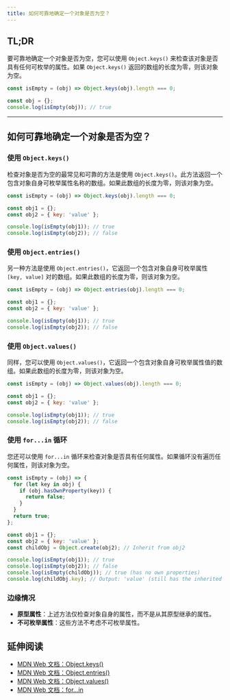 ```yaml
---
title: 如何可靠地确定一个对象是否为空？
---
```


## TL;DR

要可靠地确定一个对象是否为空，您可以使用 `Object.keys()` 来检查该对象是否具有任何可枚举的属性。如果 `Object.keys()` 返回的数组的长度为零，则该对象为空。

```js live
const isEmpty = (obj) => Object.keys(obj).length === 0;

const obj = {};
console.log(isEmpty(obj)); // true
```

***

## 如何可靠地确定一个对象是否为空？

### 使用 `Object.keys()`

检查对象是否为空的最常见和可靠的方法是使用 `Object.keys()`。此方法返回一个包含对象自身可枚举属性名称的数组。如果此数组的长度为零，则该对象为空。

```js live
const isEmpty = (obj) => Object.keys(obj).length === 0;

const obj1 = {};
const obj2 = { key: 'value' };

console.log(isEmpty(obj1)); // true
console.log(isEmpty(obj2)); // false
```

### 使用 `Object.entries()`

另一种方法是使用 `Object.entries()`，它返回一个包含对象自身可枚举属性 `[key, value]` 对的数组。如果此数组的长度为零，则该对象为空。

```js live
const isEmpty = (obj) => Object.entries(obj).length === 0;

const obj1 = {};
const obj2 = { key: 'value' };

console.log(isEmpty(obj1)); // true
console.log(isEmpty(obj2)); // false
```

### 使用 `Object.values()`

同样，您可以使用 `Object.values()`，它返回一个包含对象自身可枚举属性值的数组。如果此数组的长度为零，则该对象为空。

```js live
const isEmpty = (obj) => Object.values(obj).length === 0;

const obj1 = {};
const obj2 = { key: 'value' };

console.log(isEmpty(obj1)); // true
console.log(isEmpty(obj2)); // false
```

### 使用 `for...in` 循环

您还可以使用 `for...in` 循环来检查对象是否具有任何属性。如果循环没有遍历任何属性，则该对象为空。

```js live
const isEmpty = (obj) => {
  for (let key in obj) {
    if (obj.hasOwnProperty(key)) {
      return false;
    }
  }
  return true;
};

const obj1 = {};
const obj2 = { key: 'value' };
const childObj = Object.create(obj2); // Inherit from obj2

console.log(isEmpty(obj1)); // true
console.log(isEmpty(obj2)); // false
console.log(isEmpty(childObj)); // true (has no own properties)
console.log(childObj.key); // Output: 'value' (still has the inherited property)
```

### 边缘情况

* **原型属性**：上述方法仅检查对象自身的属性，而不是从其原型继承的属性。
* **不可枚举属性**：这些方法不考虑不可枚举属性。

## 延伸阅读

* [MDN Web 文档：Object.keys()](https://developer.mozilla.org/zh-CN/docs/Web/JavaScript/Reference/Global_Objects/Object/keys)
* [MDN Web 文档：Object.entries()](https://developer.mozilla.org/zh-CN/docs/Web/JavaScript/Reference/Global_Objects/Object/entries)
* [MDN Web 文档：Object.values()](https://developer.mozilla.org/zh-CN/docs/Web/JavaScript/Reference/Global_Objects/Object/values)
* [MDN Web 文档：for...in](https://developer.mozilla.org/zh-CN/docs/Web/JavaScript/Reference/Statements/for...in)
